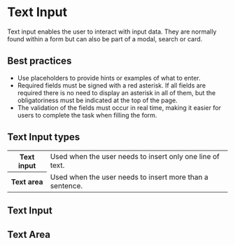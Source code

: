 
# Text Input

Text input enables the user to interact with input data. They are normally found within a form but can also be part of a modal, search or card.

## Best practices

- Use placeholders to provide hints or examples of what to enter.
- Required fields must be signed with a red asterisk. If all fields are required there is no need to display an asterisk in all of them, but the obligatoriness must be indicated at the top of the page.
- The validation of the fields must occur in real time, making it easier for users to complete the task when filling the form.

## Text Input types

<table>
  <tr>
    <th width={160}>Text input</th>
    <td>Used when the user needs to insert only one line of text.</td>
  </tr>
  <tr>
    <th>Text area</th>
    <td>Used when the user needs to insert more than a sentence.</td>
  </tr>
</table>

## Text Input

<Demo src='pages/components/text-input/TextInput' />

## Text Area

<Demo src='pages/components/text-input/TextArea' />

